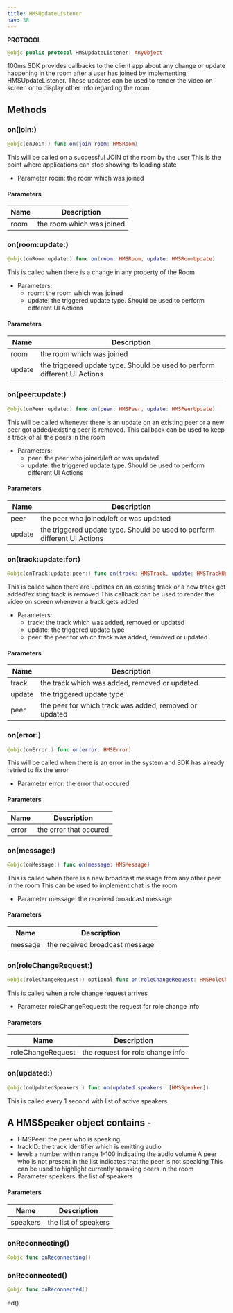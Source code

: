 ```yaml
---
title: HMSUpdateListener
nav: 38
---
```


**PROTOCOL**

```swift
@objc public protocol HMSUpdateListener: AnyObject
```

100ms SDK provides callbacks to the client app about any change or update happening in the room after a user has joined by implementing HMSUpdateListener.
These updates can be used to render the video on screen or to display other info regarding the room.

## Methods

### on(join:)

```swift
@objc(onJoin:) func on(join room: HMSRoom)
```

This will be called on a successful JOIN of the room by the user
This is the point where applications can stop showing its loading state

- Parameter room: the room which was joined

#### Parameters

| Name | Description               |
| ---- | ------------------------- |
| room | the room which was joined |

### on(room:update:)

```swift
@objc(onRoom:update:) func on(room: HMSRoom, update: HMSRoomUpdate)
```

This is called when there is a change in any property of the Room

- Parameters:
  - room: the room which was joined
  - update: the triggered update type. Should be used to perform different UI Actions

#### Parameters

| Name   | Description                                                               |
| ------ | ------------------------------------------------------------------------- |
| room   | the room which was joined                                                 |
| update | the triggered update type. Should be used to perform different UI Actions |

### on(peer:update:)

```swift
@objc(onPeer:update:) func on(peer: HMSPeer, update: HMSPeerUpdate)
```

This will be called whenever there is an update on an existing peer
or a new peer got added/existing peer is removed.
This callback can be used to keep a track of all the peers in the room

- Parameters:
  - peer: the peer who joined/left or was updated
  - update: the triggered update type. Should be used to perform different UI Actions

#### Parameters

| Name   | Description                                                               |
| ------ | ------------------------------------------------------------------------- |
| peer   | the peer who joined/left or was updated                                   |
| update | the triggered update type. Should be used to perform different UI Actions |

### on(track:update:for:)

```swift
@objc(onTrack:update:peer:) func on(track: HMSTrack, update: HMSTrackUpdate, for peer: HMSPeer)
```

This is called when there are updates on an existing track
or a new track got added/existing track is removed
This callback can be used to render the video on screen whenever a track gets added

- Parameters:
  - track: the track which was added, removed or updated
  - update: the triggered update type
  - peer: the peer for which track was added, removed or updated

#### Parameters

| Name   | Description                                            |
| ------ | ------------------------------------------------------ |
| track  | the track which was added, removed or updated          |
| update | the triggered update type                              |
| peer   | the peer for which track was added, removed or updated |

### on(error:)

```swift
@objc(onError:) func on(error: HMSError)
```

This will be called when there is an error in the system
and SDK has already retried to fix the error

- Parameter error: the error that occured

#### Parameters

| Name  | Description            |
| ----- | ---------------------- |
| error | the error that occured |

### on(message:)

```swift
@objc(onMessage:) func on(message: HMSMessage)
```

This is called when there is a new broadcast message from any other peer in the room
This can be used to implement chat is the room

- Parameter message: the received broadcast message

#### Parameters

| Name    | Description                    |
| ------- | ------------------------------ |
| message | the received broadcast message |

### on(roleChangeRequest:)

```swift
@objc(roleChangeRequest:) optional func on(roleChangeRequest: HMSRoleChangeRequest)
```

This is called when a role change request arrives

- Parameter roleChangeRequest: the request for role change info

#### Parameters

| Name              | Description                      |
| ----------------- | -------------------------------- |
| roleChangeRequest | the request for role change info |

### on(updated:)

```swift
@objc(onUpdatedSpeakers:) func on(updated speakers: [HMSSpeaker])
```

This is called every 1 second with list of active speakers

## A HMSSpeaker object contains -

- HMSPeer: the peer who is speaking
- trackID: the track identifier which is emitting audio
- level: a number within range 1-100 indicating the audio volume
  A peer who is not present in the list indicates that the peer is not speaking
  This can be used to highlight currently speaking peers in the room
- Parameter speakers: the list of speakers

#### Parameters

| Name     | Description          |
| -------- | -------------------- |
| speakers | the list of speakers |

### onReconnecting()

```swift
@objc func onReconnecting()
```

### onReconnected()

```swift
@objc func onReconnected()
```

ed()

```

```
